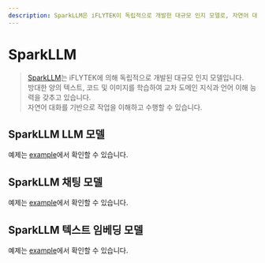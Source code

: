 ```yaml
---
description: SparkLLM은 iFLYTEK이 독립적으로 개발한 대규모 인지 모델로, 자연어 대화를 기반으로 다양한 작업을 이해하고 수행합니다.
---
```


# SparkLLM

> [SparkLLM](https://xinghuo.xfyun.cn/spark)는 iFLYTEK에 의해 독립적으로 개발된 대규모 인지 모델입니다.  
방대한 양의 텍스트, 코드 및 이미지를 학습하여 교차 도메인 지식과 언어 이해 능력을 갖추고 있습니다.  
자연어 대화를 기반으로 작업을 이해하고 수행할 수 있습니다.

## SparkLLM LLM 모델  
예제는 [example](/docs/integrations/llms/sparkllm)에서 확인할 수 있습니다.

## SparkLLM 채팅 모델  
예제는 [example](/docs/integrations/chat/sparkllm)에서 확인할 수 있습니다.

## SparkLLM 텍스트 임베딩 모델  
예제는 [example](/docs/integrations/text_embedding/sparkllm)에서 확인할 수 있습니다.